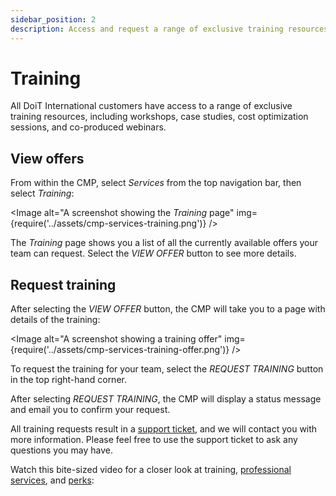 ```yaml
---
sidebar_position: 2
description: Access and request a range of exclusive training resources
---
```


# Training

All DoiT International customers have access to a range of exclusive training resources, including workshops, case studies, cost optimization sessions, and co-produced webinars.

## View offers

From within the CMP, select _Services_ from the top navigation bar, then select _Training_:


<Image
  alt="A screenshot showing the _Training_ page"
  img={require('../assets/cmp-services-training.png')}
/>

The _Training_ page shows you a list of all the currently available offers your team can request. Select the _VIEW OFFER_ button to see more details.

## Request training

After selecting the _VIEW OFFER_ button, the CMP will take you to a page with details of the training:

<Image
  alt="A screenshot showing a training offer"
  img={require('../assets/cmp-services-training-offer.png')}
/>

To request the training for your team, select the _REQUEST TRAINING_ button in the top right-hand corner.

After selecting _REQUEST TRAINING_, the CMP will display a status message and email you to confirm your request.

All training requests result in a [support ticket](consulting-support/index.mdx), and we will contact you with more information. Please feel free to use the support ticket to ask any questions you may have.

Watch this bite-sized video for a closer look at training, [professional services](proserv.mdx), and [perks](perks.mdx):


<LoomEmbed id="9ff183270cb84e32817818589a80d37e" />

